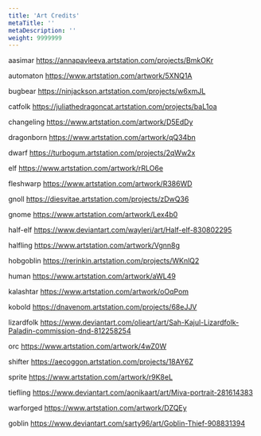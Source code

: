 ```yaml
---
title: 'Art Credits'
metaTitle: ''
metaDescription: ''
weight: 9999999
---
```


aasimar https://annapavleeva.artstation.com/projects/BmkOKr

automaton https://www.artstation.com/artwork/5XNQ1A

bugbear https://ninjackson.artstation.com/projects/w6xmJL

catfolk https://juliathedragoncat.artstation.com/projects/baL1oa

changeling https://www.artstation.com/artwork/D5EdDy

dragonborn https://www.artstation.com/artwork/qQ34bn

dwarf https://turbogum.artstation.com/projects/2qWw2x

elf https://www.artstation.com/artwork/rRLO6e

fleshwarp https://www.artstation.com/artwork/R386WD

gnoll https://diesvitae.artstation.com/projects/zDwQ36

gnome https://www.artstation.com/artwork/Lex4b0

half-elf https://www.deviantart.com/wayleri/art/Half-elf-830802295

halfling https://www.artstation.com/artwork/Vgnn8g

hobgoblin https://rerinkin.artstation.com/projects/WKnlQ2

human https://www.artstation.com/artwork/aWL49

kalashtar https://www.artstation.com/artwork/oOqPom

kobold https://dnavenom.artstation.com/projects/68eJJV

lizardfolk https://www.deviantart.com/olieart/art/Sah-Kajul-Lizardfolk-Paladin-commission-dnd-812258254

orc https://www.artstation.com/artwork/4wZ0W

shifter https://aecoggon.artstation.com/projects/18AY6Z

sprite https://www.artstation.com/artwork/r9K8eL

tiefling https://www.deviantart.com/aonikaart/art/Miva-portrait-281614383

warforged https://www.artstation.com/artwork/DZQEy

goblin https://www.deviantart.com/sarty96/art/Goblin-Thief-908831394
